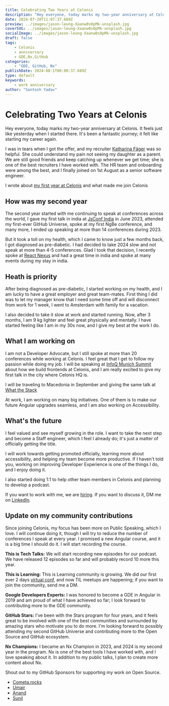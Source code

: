 ```yaml
---
title: Celebrating Two Years at Celonis
description: "Hey everyone, today marks my two-year anniversary at Celonis. It feels just like yesterday when I started there. It's been a fantastic journey; it felt like starting my career again."
date: 2024-07-28T11:07:37.689Z
preview: ../images/jason-leung-Xaanw0s0pMk-unsplash.jpg
coverSVG: ../images/jason-leung-Xaanw0s0pMk-unsplash.jpg
socialImage: ../images/jason-leung-Xaanw0s0pMk-unsplash.jpg
draft: false
tags:
    - Celonis
    - anniversary
    - GDE,Nx,GitHub
categories:
    - "GDE, GitHub, Nx"
publishDate: 2024-08-1T00:00:37.689Z
type: default
keywords:
    - work anniversary
author: "Santosh Yadav"
---
```



# Celebrating Two Years at Celonis

Hey everyone, today marks my two-year anniversary at Celonis. It feels just like yesterday when I started there. It's been a fantastic journey; it felt like starting my career again.

I was in tears when I got the offer, and my recruiter [Katharina Fäger](https://www.linkedin.com/in/katharina-faeger/) was so helpful. She could understand my pain not seeing my daughter as a parent. We are still good friends and keep catching up whenever we get time; she is one of the best recruiters I have worked with. The HR team and onboarding were among the best, and I finally joined on 1st August as a senior software engineer.

I wrote about [my first year at Celonis]([https://www.santoshyadav.dev/blog/2023-07-22-celebrating-one-year-at-celonis-my-reflections/](https://www.santoshyadav.dev/blog/2023-07-22-celebrating-one-year-at-celonis-my-reflections/)) and what made me join Celonis

## How was my second year

The second year started with me continuing to speak at conferences across the world, I gave my first talk in india at [JsConf India](https://jsconf.in/) in June 2023, attended my first-ever GitHub Universe, spoke at my first NgBe conference, and many more, I ended up speaking at more than 14 conferences during 2023.

<BlogImage src={github} alt="My first GitHub universe" />

But it took a toll on my health, which I came to know just a few months back, I got diagnosed as pre-diabetic. I had decided to take 2024 slow and not speak at more than 4-5 conferences. Glad I took that decision, I recently spoke at [React Nexus](https://reactnexus.com) and had a great time in india and spoke at many events during my stay in india.

## Heath is priority

After being diagnosed as pre-diabetic, I started working on my health, and I am lucky to have a great employer and great team-mates. First thing I did was to let my manager know that I need some time off and will disconnect from work for 1 week, I went to Amsterdam with family for a vacation.

I also decided to take it slow at work and started running. Now, after 3 months, I am 9 kg lighter and feel great physically and mentally. I have started feeling like I am in my 30s now, and I give my best at the work I do.

## What I am working on

I am not a Developer Advocate, but I still spoke at more than 20 conferences while working at Celonis. I feel great that I get to follow my passion while doing my job. I will be speaking at [InfoQ Munich Summit](https://devsummit.infoq.com/speakers/santoshyadav) about how we build frontends at Celonis, and I am really excited to give my first talk in the city where Celonis HQ is.

I will be traveling to Macedonia in September and giving the same talk at [What the Stack](https://wts.sh/)

At work, I am working on many big initiatives. One of them is to make our future Angular upgrades seamless, and I am also working on Accessibility.

## What's the future

I feel valued and see myself growing in the role. I want to take the next step and become a Staff engineer, which I feel I already do; it's just a matter of officially getting the title.

I will work towards getting promoted officially, learning more about accessibility, and helping my team become more productive. If I haven't told you, working on improving Developer Experience is one of the things I do, and I enjoy doing it.

I also started doing 1:1 to help other team members in Celonis and planning to develop a podcast.

If you want to work with me, we are [hiring](https://www.celonis.com/careers/jobs/). If you want to discuss it, DM me on [LinkedIn](https://www.linkedin.com/in/santoshyadavdev/). 

## Update on my community contributions

Since joining Celonis, my focus has been more on Public Speaking, which I love. I will continue doing it, though I will try to reduce the number of conferences I speak at every year. I promised a new Angular course, and it is a big time I should do it. I will start recording the course.

**This is Tech Talks:** We will start recording new episodes for our podcast. We have released 12 episodes so far and will probably record 10 more this year.

**This is Learning:** This is Learning community is growing. We did our first ever 2 days [virtual conf](https://til-conf.netlify.app/), and now TIL meetups are happening; if you want to join the community, send me a DM.

**Google Developers Experts:** I was honored to become a GDE in Angular in 2019 and am proud of what I have achieved so far; I look forward to contributing more to the GDE community.

**GitHub Stars:** I've been with the Stars program for four years, and it feels great to be involved with one of the best communities and surrounded by amazing stars who motivate you to do more. I'm looking forward to possibly attending my second GitHub Universe and contributing more to the Open Source and GitHub ecosystem.

**Nx Champions:** I became an Nx Champion in 2023, and 2024 is my second year in the program. Nx is one of the best tools I have worked with, and I love speaking about it. In addition to my public talks, I plan to create more content about Nx.

Shout out to my GitHub Sponsors for supporting my work on Open Source.
- [Cometa.rocks](https://github.com/cometa-rocks/)
- [Umair](https://twitter.com/_UmairHafeez_)
- [Anand](https://twitter.com/AnandChowdhary)
- [Sunil](https://twitter.com/sunil_designer)